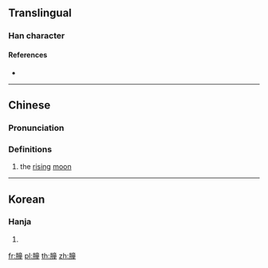 ==Translingual==

===Han character===
{{Han char|rn=74|rad=月|as=12|sn=16|four=70214|canj=BYTG|ids=⿰月童}}

====References====
* {{Han ref|kx=0506.310|dkj=14400|dj=0887.250|hdz=32113.050|uh=6723|ud=26403|bh=E9BD|bd=59837}}

----

==Chinese==
{{zh-forms}}

===Pronunciation===
{{zh-pron
|m=tóng
|c=tung4
|mc=
|oc=
|ma=
|cat=n
}}

===Definitions===
# the [[rising]] [[moon]]

----

==Korean==

===Hanja===
{{ko-hanja|hangeul=동|eumhun=|rv=dong|mr=tong|y=tong}}

# {{defn|lang=ko|sort=月12}}

[[fr:朣]]
[[pl:朣]]
[[th:朣]]
[[zh:朣]]